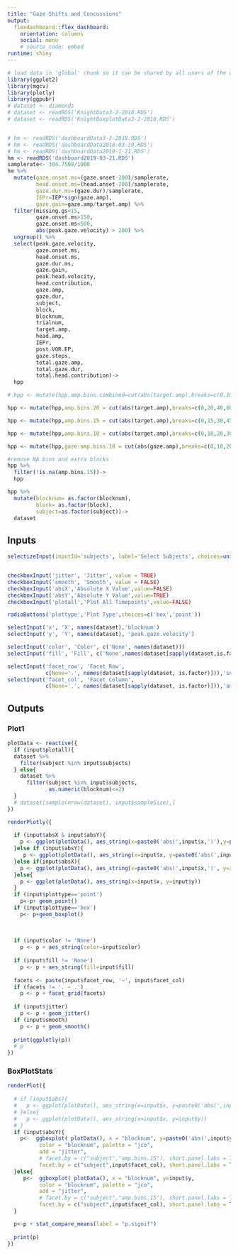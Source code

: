 ```yaml
---
title: "Gaze Shifts and Concussions"
output: 
  flexdashboard::flex_dashboard:
    orientation: columns
    social: menu
    # source_code: embed
runtime: shiny
---
```


```r
# load data in 'global' chunk so it can be shared by all users of the dashboard
library(ggplot2)
library(mgcv)
library(plotly)
library(ggpubr)
# dataset <- diamonds
# dataset <- readRDS('KnightData3-2-2018.RDS')
# dataset <- readRDS('KnightBoxplotData3-2-2018.RDS')


# hm <- readRDS('dashboardData3-3-2018.RDS')
# hm <- readRDS('dashboardData2018-03-19.RDS')
# hm <- readRDS('dashboardData2019-1-21.RDS')
hm <- readRDS('dashboard2019-03-21.RDS')
samplerate<- 304.7508/1000
hm %>%
  mutate(gaze.onset.ms=(gaze.onset-200)/samplerate,
         head.onset.ms=(head.onset-200)/samplerate,
         gaze.dur.ms=(gaze.dur)/samplerate,
         IEPr=IEP*sign(gaze.amp),
         gaze.gain=gaze.amp/target.amp) %>%
  filter(missing.gs<15,
         gaze.onset.ms>150,
         gaze.onset.ms<500,
         abs(peak.gaze.velocity) > 200) %>%
  ungroup() %>%
  select(peak.gaze.velocity,
         gaze.onset.ms,
         head.onset.ms,
         gaze.dur.ms,
         gaze.gain,
         peak.head.velocity,
         head.contribution,
         gaze.amp,
         gaze.dur,
         subject,
         block,
         blocknum,
         trialnum,
         target.amp,
         head.amp,
         IEPr,
         post.VOR.EP,
         gaze.steps,
         total.gaze.amp,
         total.gaze.dur,
         total.head.contribution)->
  hpp

# hpp <- mutate(hpp,amp.bins.combined=cut(abs(target.amp),breaks=c(0,10,20,30,40,50,60,70,80)))

hpp <- mutate(hpp,amp.bins.20 = cut(abs(target.amp),breaks=c(0,20,40,60,80)))

hpp <- mutate(hpp,amp.bins.15 = cut(abs(target.amp),breaks=c(0,15,30,45,60,75,90)))

hpp <- mutate(hpp,amp.bins.10 = cut(abs(target.amp),breaks=c(0,10,20,30,40,50,60,70,80,90)))

hpp <- mutate(hpp,gaze.amp.bins.10 = cut(abs(gaze.amp),breaks=c(0,10,20,30,40,50,60,70,80,90)))

#remove NA bins and extra blocks
hpp %>%
  filter(!is.na(amp.bins.15))->
  hpp

hpp %>%
  mutate(blocknum= as.factor(blocknum),
         block= as.factor(block),
         subject=as.factor(subject))->
  dataset


```

Inputs {.sidebar}
-----------------------------------------------------------------------

```r

selectizeInput(inputId='subjects', label='Select Subjects', choices=unique(hpp$subject), selected = unique(hpp$subject)[1], multiple = TRUE)


checkboxInput('jitter', 'Jitter', value = TRUE)
checkboxInput('smooth', 'Smooth', value = FALSE)
checkboxInput('absX','Absolute X Value',value=FALSE)
checkboxInput('absY','Absolute Y Value',value=TRUE)
checkboxInput('plotall','Plot All Timepoints',value=FALSE)

radioButtons('plottype','Plot Type',choices=c('box','point'))

selectInput('x', 'X', names(dataset),'blocknum')
selectInput('y', 'Y', names(dataset), 'peak.gaze.velocity')

selectInput('color', 'Color', c('None', names(dataset)))
selectInput('fill', 'Fill', c('None',names(dataset[sapply(dataset,is.factor)])),'block')

selectInput('facet_row', 'Facet Row',
            c(None='.', names(dataset[sapply(dataset, is.factor)])),'subject')
selectInput('facet_col', 'Facet Column',
            c(None='.', names(dataset[sapply(dataset, is.factor)])),'amp.bins.15')
```

Outputs {.tabset}
-----------------------------------------------------------------------

### Plot1

```r
plotData <- reactive({
  if (input$plotall){
  dataset %>%
    filter(subject %in% input$subjects)
  } else{
    dataset %>%
      filter(subject %in% input$subjects,
             as.numeric(blocknum)<=2)
  }
  # dataset[sample(nrow(dataset), input$sampleSize),]
})

renderPlotly({
  
  if (input$absX & input$absY){
    p <- ggplot(plotData(), aes_string(x=paste0('abs(',input$x,')'),y=paste0('abs(',input$y,')')))
  }else if (input$absY){
     p <- ggplot(plotData(), aes_string(x=input$x, y=paste0('abs(',input$y,')')))
  }else if(input$absX){
    p <- ggplot(plotData(), aes_string(x=paste0('abs(',input$x,')', y=input$y))) 
  }else{
    p <- ggplot(plotData(), aes_string(x=input$x, y=input$y))
  }
  if (input$plottype=='point')
    p<-p+ geom_point()
  if (input$plottype=='box')
    p<- p+geom_boxplot()
    
  
  
  if (input$color != 'None')
    p <- p + aes_string(color=input$color)
  
  if (input$fill != 'None')
    p <- p + aes_string(fill=input$fill)
  
  facets <- paste(input$facet_row, '~', input$facet_col)
  if (facets != '. ~ .')
    p <- p + facet_grid(facets)
  
  if (input$jitter)
    p <- p + geom_jitter()
  if (input$smooth)
    p <- p + geom_smooth()
  
  print(ggplotly(p))
  # p
})
```


### BoxPlotStats

```r
renderPlot({
  
  # if (input$abs){
  #   p <- ggplot(plotData(), aes_string(x=input$x, y=paste0('abs(',input$y,')'))) 
  # }else{
  #   p <- ggplot(plotData(), aes_string(x=input$x, y=input$y)) 
  # }
  if (input$absY){
    p<-  ggboxplot( plotData(), x = "blocknum", y=paste0('abs(',input$y,')'),
          color = "blocknum", palette = "jco",
          add = "jitter",
          # facet.by = c("subject","amp.bins.15"), short.panel.labs = TRUE)
          facet.by = c("subject",input$facet_col), short.panel.labs = TRUE)
  }else{
     p<-  ggboxplot( plotData(), x = "blocknum", y=input$y,
          color = "blocknum", palette = "jco",
          add = "jitter",
          # facet.by = c("subject","amp.bins.15"), short.panel.labs = TRUE)
          facet.by = c("subject",input$facet_col), short.panel.labs = TRUE)
  }

  p<-p + stat_compare_means(label = "p.signif")
  
  print(p)
})
```